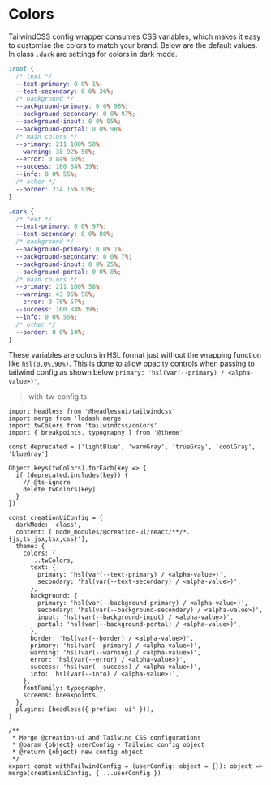 # Colors

TailwindCSS config wrapper consumes CSS variables, which makes it easy to customise the colors to match your brand.
Below are the default values. In class `.dark` are settings for colors in dark mode.
```css
:root {
  /* text */
  --text-primary: 0 0% 1%;
  --text-secondary: 0 0% 26%;
  /* background */
  --background-primary: 0 0% 98%;
  --background-secondary: 0 0% 97%;
  --background-input: 0 0% 95%;
  --background-portal: 0 0% 98%;
  /* main colors */
  --primary: 211 100% 50%;
  --warning: 38 92% 50%;
  --error: 0 84% 60%;
  --success: 160 84% 39%;
  --info: 0 0% 55%;
  /* other */
  --border: 214 15% 91%;
}

.dark {
  /* text */
  --text-primary: 0 0% 97%;
  --text-secondary: 0 0% 80%;
  /* background */
  --background-primary: 0 0% 1%;
  --background-secondary: 0 0% 7%;
  --background-input: 0 0% 25%;
  --background-portal: 0 0% 8%;
  /* main colors */
  --primary: 211 100% 58%;
  --warning: 43 96% 56%;
  --error: 0 76% 57%;
  --success: 160 84% 39%;
  --info: 0 0% 55%;
  /* other */
  --border: 0 0% 14%;
}
```

These variables are colors in HSL format just without the wrapping function like `hsl(0,0%,90%)`. This is done
to allow opacity controls when passing to tailwind config as shown below `primary: 'hsl(var(--primary) / <alpha-value>)'`,

> with-tw-config.ts

```tsx
import headless from '@headlessui/tailwindcss'
import merge from 'lodash.merge'
import twColors from 'tailwindcss/colors'
import { breakpoints, typography } from '@theme'

const deprecated = ['lightBlue', 'warmGray', 'trueGray', 'coolGray', 'blueGray']

Object.keys(twColors).forEach(key => {
  if (deprecated.includes(key)) {
    // @ts-ignore
    delete twColors[key]
  }
})

const creationUiConfig = {
  darkMode: 'class',
  content: ['node_modules/@creation-ui/react/**/*.{js,ts,jsx,tsx,css}'],
  theme: {
    colors: {
      ...twColors,
      text: {
        primary: 'hsl(var(--text-primary) / <alpha-value>)',
        secondary: 'hsl(var(--text-secondary) / <alpha-value>)',
      },
      background: {
        primary: 'hsl(var(--background-primary) / <alpha-value>)',
        secondary: 'hsl(var(--background-secondary) / <alpha-value>)',
        input: 'hsl(var(--background-input) / <alpha-value>)',
        portal: 'hsl(var(--background-portal) / <alpha-value>)',
      },
      border: 'hsl(var(--border) / <alpha-value>)',
      primary: 'hsl(var(--primary) / <alpha-value>)',
      warning: 'hsl(var(--warning) / <alpha-value>)',
      error: 'hsl(var(--error) / <alpha-value>)',
      success: 'hsl(var(--success) / <alpha-value>)',
      info: 'hsl(var(--info) / <alpha-value>)',
    },
    fontFamily: typography,
    screens: breakpoints,
  },
  plugins: [headless({ prefix: 'ui' })],
}

/**
 * Merge @creation-ui and Tailwind CSS configurations
 * @param {object} userConfig - Tailwind config object
 * @return {object} new config object
 */
export const withTailwindConfig = (userConfig: object = {}): object => merge(creationUiConfig, { ...userConfig })
```

